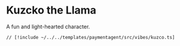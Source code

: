 # Kuzcko the Llama

A fun and light-hearted character.

```tsx [src/vibes/kuzco.ts]
// [!include ~/../../templates/paymentagent/src/vibes/kuzco.ts]
```
